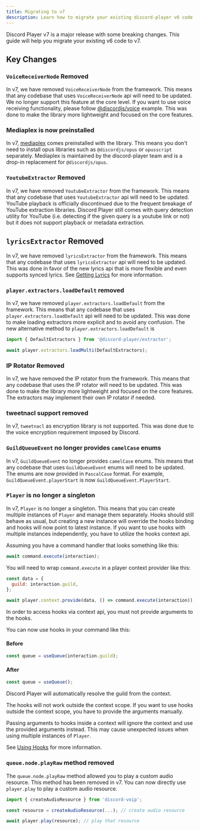 ```yaml
---
title: Migrating to v7
description: Learn how to migrate your existing discord-player v6 code to v7
---
```


Discord Player v7 is a major release with some breaking changes. This guide will help you migrate your existing v6 code to v7.

## Key Changes

### `VoiceReceiverNode` Removed

In v7, we have removed `VoiceReceiverNode` from the framework. This means that any codebase that uses `VoiceReceiverNode` api will need to be updated.
We no longer support this feature at the core level. If you want to use voice receiving functionality, please follow [@discordjs/voice](https://github.com/discordjs/voice-examples/tree/main/recorder) example. This was done to make the library more lightweight and focused on the core features.

### Mediaplex is now preinstalled

In v7, [mediaplex](https://npm.im/mediaplex) comes preinstalled with the library. This means you don't need to install opus libraries such as `@discordjs/opus` or `opusscript` separately. Mediaplex is maintained by the discord-player team and is a drop-in replacement for `@discordjs/opus`.

### `YoutubeExtractor` Removed

In v7, we have removed `YoutubeExtractor` from the framework. This means that any codebase that uses `YoutubeExtractor` api will need to be updated.
YouTube playback is officially discontinued due to the frequent breakage of YouTube extraction libraries. Discord Player still comes with query detection utility for YouTube (i.e. detecting if the given query is a youtube link or not) but it does not support playback or metadata extraction.

## `lyricsExtractor` Removed

In v7, we have removed `lyricsExtractor` from the framework. This means that any codebase that uses `lyricsExtractor` api will need to be updated. This was done in favor of the new lyrics api that is more flexible and even supports synced lyrics. See [Getting Lyrics](/docs/common-actions/getting_lyrics) for more information.

### `player.extractors.loadDefault` removed

In v7, we have removed `player.extractors.loadDefault` from the framework. This means that any codebase that uses `player.extractors.loadDefault` api will need to be updated. This was done to make loading extractors more explicit and to avoid any confusion. The new alternative method to `player.extractors.loadDefault` is

```js
import { DefaultExtractors } from '@discord-player/extractor';

await player.extractors.loadMulti(DefaultExtractors);
```

### IP Rotator Removed

In v7, we have removed the IP rotator from the framework. This means that any codebase that uses the IP rotator will need to be updated. This was done to make the library more lightweight and focused on the core features. The extractors may implement their own IP rotator if needed.

### tweetnacl support removed

In v7, `tweetnacl` as encryption library is not supported. This was done due to the voice encryption requirement imposed by Discord.

### `GuildQueueEvent` no longer provides `camelCase` enums

In v7, `GuildQueueEvent` no longer provides `camelCase` enums. This means that any codebase that uses `GuildQueueEvent` enums will need to be updated. The enums are now provided in `PascalCase` format. For example, `GuildQueueEvent.playerStart` is now `GuildQueueEvent.PlayerStart`.

### `Player` is no longer a singleton

In v7, `Player` is no longer a singleton. This means that you can create multiple instances of `Player` and manage them separately. Hooks should still behave as usual, but creating a new instance will override the hooks binding and hooks will now point to latest instance. If you want to use hooks with multiple instances independently, you have to utilize the hooks context api.

Assuming you have a command handler that looks something like this:

```js title="command-handler.js"
await command.execute(interaction);
```

You will need to wrap `command.execute` in a player context provider like this:

```js title="command-handler.js"
const data = {
  guild: interaction.guild,
};

await player.context.provide(data, () => command.execute(interaction));
```

<Callout>In order to access hooks via context api, you must not provide arguments to the hooks.</Callout>

You can now use hooks in your command like this:

#### Before

```js title="command.js"
const queue = useQueue(interaction.guild);
```

#### After

```js title="command.js"
const queue = useQueue();
```

Discord Player will automatically resolve the guild from the context.

<Callout>
  The hooks will not work outside the context scope. If you want to use hooks outside the context scope, you have to
  provide the arguments manually.
</Callout>

Passing arguments to hooks inside a context will ignore the context and use the provided arguments instead. This may cause unexpected issues when using multiple instances of `Player`.

See [Using Hooks](/docs/hooks/using_hooks) for more information.

### `queue.node.playRaw` method removed

The `queue.node.playRaw` method allowed you to play a custom audio resource. This method has been removed in v7. You can now directly use `player.play` to play a custom audio resource.

```js title="play-raw.js"
import { createAudioResource } from 'discord-voip';

const resource = createAudioResource(...); // create audio resource

await player.play(resource); // play that resource
```
